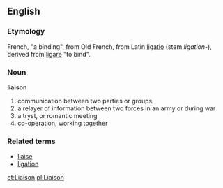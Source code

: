 ==English==
===Etymology===
French, "a binding", from Old French, from Latin [[ligatio]] (stem ''ligation-''), derived from [[ligare]] "to bind". 

===Noun===
'''liaison'''
#communication between two parties or groups
#a relayer of information between two forces in an army or during war
#a tryst, or romantic meeting
#co-operation, working together

===Related terms===
*[[liaise]]
*[[ligation]]

[[et:Liaison]]
[[pl:Liaison]]